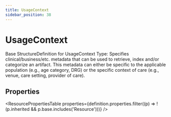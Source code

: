 ```yaml
---
title: UsageContext
sidebar_position: 38
---
```



# UsageContext

Base StructureDefinition for UsageContext Type: Specifies clinical/business/etc. metadata that can be used to retrieve, index and/or categorize an artifact. This metadata can either be specific to the applicable population (e.g., age category, DRG) or the specific context of care (e.g., venue, care setting, provider of care).

## Properties

<ResourcePropertiesTable properties={definition.properties.filter((p) => !(p.inherited && p.base.includes('Resource')))} />



